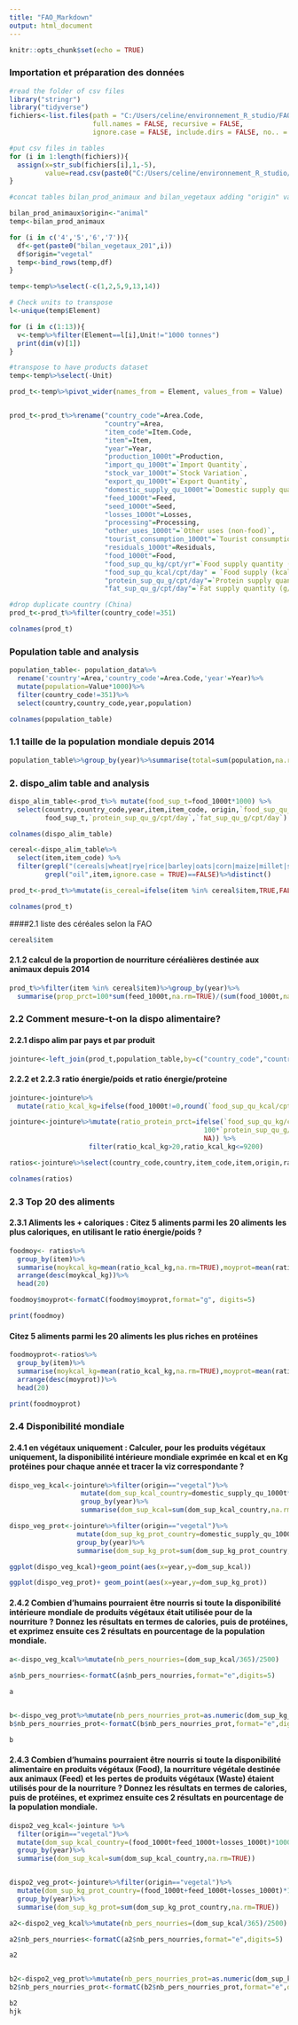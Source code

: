 ```yaml
---
title: "FAO_Markdown"
output: html_document
---
```


```r
knitr::opts_chunk$set(echo = TRUE)
```

###  Importation et préparation des données

```r
#read the folder of csv files
library("stringr")
library("tidyverse")
fichiers<-list.files(path = "C:/Users/celine/environnement_R_studio/FAO/fichiers_csv", pattern = NULL, all.files = FALSE,
                     full.names = FALSE, recursive = FALSE,
                     ignore.case = FALSE, include.dirs = FALSE, no.. = FALSE)

#put csv files in tables
for (i in 1:length(fichiers)){
  assign(x=str_sub(fichiers[i],1,-5),
         value=read.csv(paste0("C:/Users/celine/environnement_R_studio/FAO/fichiers_csv/",fichiers[i])))
}


```


```r

#concat tables bilan_prod_animaux and bilan_vegetaux adding "origin" variable

bilan_prod_animaux$origin<-"animal"
temp<-bilan_prod_animaux

for (i in c('4','5','6','7')){
  df<-get(paste0("bilan_vegetaux_201",i))
  df$origin="vegetal"
  temp<-bind_rows(temp,df)
}

temp<-temp%>%select(-c(1,2,5,9,13,14))

```

```r
# Check units to transpose
l<-unique(temp$Element)

for (i in c(1:13)){
  v<-temp%>%filter(Element==l[i],Unit!="1000 tonnes")
  print(dim(v)[1])
}
```

```r
#transpose to have products dataset
temp<-temp%>%select(-Unit)

prod_t<-temp%>%pivot_wider(names_from = Element, values_from = Value)


prod_t<-prod_t%>%rename("country_code"=Area.Code,
                        "country"=Area,
                        "item_code"=Item.Code,
                        "item"=Item,
                        "year"=Year,
                        "production_1000t"=Production,
                        "import_qu_1000t"=`Import Quantity`,
                        "stock_var_1000t"=`Stock Variation`,
                        "export_qu_1000t"=`Export Quantity`,
                        "domestic_supply_qu_1000t"=`Domestic supply quantity`,
                        "feed_1000t"=Feed,
                        "seed_1000t"=Seed,
                        "losses_1000t"=Losses,
                        "processing"=Processing,
                        "other_uses_1000t"=`Other uses (non-food)`,
                        "tourist_consumption_1000t"=`Tourist consumption`,
                        "residuals_1000t"=Residuals,
                        "food_1000t"=Food,
                        "food_sup_qu_kg/cpt/yr"=`Food supply quantity (kg/capita/yr)`,
                        "food_sup_qu_kcal/cpt/day" = `Food supply (kcal/capita/day)`,
                        "protein_sup_qu_g/cpt/day"=`Protein supply quantity (g/capita/day)`,
                        "fat_sup_qu_g/cpt/day"=`Fat supply quantity (g/capita/day)`)

```

```r
#drop duplicate country (China)
prod_t<-prod_t%>%filter(country_code!=351)

colnames(prod_t)
```
### Population table and analysis


```r
population_table<- population_data%>%
  rename('country'=Area,'country_code'=Area.Code,'year'=Year)%>%
  mutate(population=Value*1000)%>%
  filter(country_code!=351)%>%
  select(country,country_code,year,population)

```
```r
colnames(population_table)
```

### 1.1 taille de la population mondiale depuis 2014
```r

population_table%>%group_by(year)%>%summarise(total=sum(population,na.rm=TRUE))
```


### 2. dispo_alim table and analysis
```r
dispo_alim_table<-prod_t%>% mutate(food_sup_t=food_1000t*1000) %>%
  select(country,country_code,year,item,item_code, origin,`food_sup_qu_kcal/cpt/day`,
         food_sup_t,`protein_sup_qu_g/cpt/day`,`fat_sup_qu_g/cpt/day`)
```


```r
colnames(dispo_alim_table)

```

```r
cereal<-dispo_alim_table%>%
  select(item,item_code) %>%
  filter(grepl("(cereals|wheat|rye|rice|barley|oats|corn|maize|millet|sorghum)",item,ignore.case = TRUE),
         grepl("oil",item,ignore.case = TRUE)==FALSE)%>%distinct()

prod_t<-prod_t%>%mutate(is_cereal=ifelse(item %in% cereal$item,TRUE,FALSE))
```

```r
colnames(prod_t)

```
####2.1 liste des céréales selon la FAO
```r
cereal$item
```
#### 2.1.2 calcul de la proportion de nourriture céréalières destinée aux animaux depuis 2014
```r

prod_t%>%filter(item %in% cereal$item)%>%group_by(year)%>%
  summarise(prop_prct=100*sum(feed_1000t,na.rm=TRUE)/(sum(food_1000t,na.rm=TRUE)+sum(feed_1000t,na.rm=TRUE)))

```
### 2.2 Comment mesure-t-on la dispo alimentaire?
#### 2.2.1 dispo alim par pays et par produit

```r
jointure<-left_join(prod_t,population_table,by=c("country_code","country","year"))
```

#### 2.2.2  et 2.2.3 ratio énergie/poids et ratio énergie/proteine
```r
jointure<-jointure%>%
  mutate(ratio_kcal_kg=ifelse(food_1000t!=0,round(`food_sup_qu_kcal/cpt/day`*365*population/(food_1000t*1000*1000),2),NA))
```
```r
jointure<-jointure%>%mutate(ratio_protein_prct=ifelse(`food_sup_qu_kg/cpt/yr`!=0,
                                                 100*`protein_sup_qu_g/cpt/day`*365/(1000*`food_sup_qu_kg/cpt/yr`),
                                                 NA)) %>%
                    filter(ratio_kcal_kg>20,ratio_kcal_kg<=9200)

ratios<-jointure%>%select(country_code,country,item_code,item,origin,ratio_kcal_kg,ratio_protein_prct)
```

```r
colnames(ratios)
```
### 2.3 Top 20 des aliments

#### 2.3.1 Aliments les + caloriques : Citez 5 aliments parmi les 20 aliments les plus caloriques, en utilisant le ratio énergie/poids ?
```r

foodmoy<- ratios%>%
  group_by(item)%>%
  summarise(moykcal_kg=mean(ratio_kcal_kg,na.rm=TRUE),moyprot=mean(ratio_protein_prct,na.rm=TRUE))%>%
  arrange(desc(moykcal_kg))%>%
  head(20)

foodmoy$moyprot<-formatC(foodmoy$moyprot,format="g", digits=5)

print(foodmoy)

```

#### Citez 5 aliments parmi les 20 aliments les plus riches en protéines
```r
foodmoyprot<-ratios%>%
  group_by(item)%>%
  summarise(moykcal_kg=mean(ratio_kcal_kg,na.rm=TRUE),moyprot=mean(ratio_protein_prct,na.rm=TRUE))%>%
  arrange(desc(moyprot))%>%
  head(20)

print(foodmoyprot)

```
### 2.4 Disponibilité mondiale
#### 2.4.1 en végétaux uniquement : Calculer, pour les produits végétaux uniquement, la disponibilité intérieure mondiale exprimée en kcal et en Kg protéines pour chaque année et tracer la viz correspondante ?

```r
dispo_veg_kcal<-jointure%>%filter(origin=="vegetal")%>%
                  mutate(dom_sup_kcal_country=domestic_supply_qu_1000t*1000000*ratio_kcal_kg)%>%
                  group_by(year)%>%
                  summarise(dom_sup_kcal=sum(dom_sup_kcal_country,na.rm=TRUE))
```
```r
dispo_veg_prot<-jointure%>%filter(origin=="vegetal")%>%
                 mutate(dom_sup_kg_prot_country=domestic_supply_qu_1000t*1000000*ratio_protein_prct*0.01)%>%
                 group_by(year)%>%
                 summarise(dom_sup_kg_prot=sum(dom_sup_kg_prot_country,na.rm=TRUE))
```
```r
ggplot(dispo_veg_kcal)+geom_point(aes(x=year,y=dom_sup_kcal))

ggplot(dispo_veg_prot)+ geom_point(aes(x=year,y=dom_sup_kg_prot))
```


#### 2.4.2 Combien d'humains pourraient être nourris si toute la disponibilité intérieure mondiale de produits végétaux était utilisée pour de la nourriture ? Donnez les résultats en termes de calories, puis de protéines, et exprimez ensuite ces 2 résultats en pourcentage de la population mondiale.

```r
a<-dispo_veg_kcal%>%mutate(nb_pers_nourries=(dom_sup_kcal/365)/2500)
                           
a$nb_pers_nourries<-formatC(a$nb_pers_nourries,format="e",digits=5)

a


b<-dispo_veg_prot%>%mutate(nb_pers_nourries_prot=as.numeric(dom_sup_kg_prot/365)/0.056)
b$nb_pers_nourries_prot<-formatC(b$nb_pers_nourries_prot,format="e",digits=5)

b
```

#### 2.4.3 Combien d'humains pourraient être nourris si toute la disponibilité alimentaire en produits végétaux (Food), la nourriture végétale destinée aux animaux (Feed) et les pertes de produits végétaux (Waste) étaient utilisés pour de la nourriture ? Donnez les résultats en termes de calories, puis de protéines, et exprimez ensuite ces 2 résultats en pourcentage de la population mondiale.
```r
dispo2_veg_kcal<-jointure %>%
  filter(origin=="vegetal")%>%
  mutate(dom_sup_kcal_country=(food_1000t+feed_1000t+losses_1000t)*1000000*ratio_kcal_kg)%>%
  group_by(year)%>%
  summarise(dom_sup_kcal=sum(dom_sup_kcal_country,na.rm=TRUE))


dispo2_veg_prot<-jointure%>%filter(origin=="vegetal")%>%
  mutate(dom_sup_kg_prot_country=(food_1000t+feed_1000t+losses_1000t)*1000000*ratio_protein_prct*0.01)%>%
  group_by(year)%>%
  summarise(dom_sup_kg_prot=sum(dom_sup_kg_prot_country,na.rm=TRUE))

a2<-dispo2_veg_kcal%>%mutate(nb_pers_nourries=(dom_sup_kcal/365)/2500)

a2$nb_pers_nourries<-formatC(a2$nb_pers_nourries,format="e",digits=5)

a2


b2<-dispo2_veg_prot%>%mutate(nb_pers_nourries_prot=as.numeric(dom_sup_kg_prot/365)/0.056)
b2$nb_pers_nourries_prot<-formatC(b2$nb_pers_nourries_prot,format="e",digits=5)

b2
hjk
```















